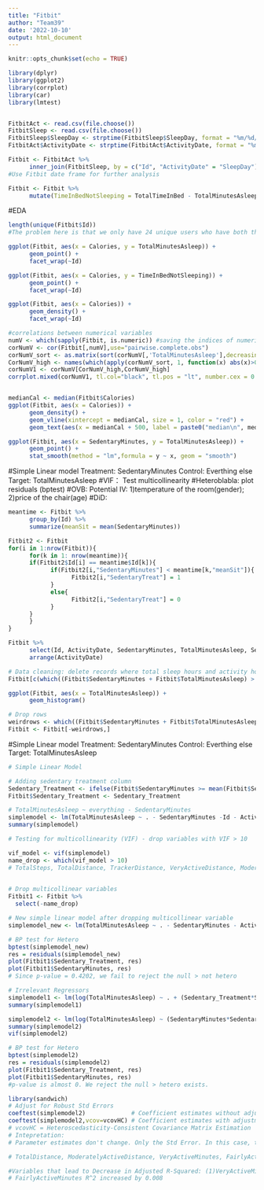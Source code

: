 ```yaml
---
title: "Fitbit"
author: "Team39"
date: '2022-10-10'
output: html_document
---
```


```r
knitr::opts_chunk$set(echo = TRUE)
```

```r
library(dplyr)
library(ggplot2)
library(corrplot)
library(car)
library(lmtest)


FitbitAct <- read.csv(file.choose()) 
FitbitSleep <- read.csv(file.choose()) 
FitbitSleep$SleepDay <- strptime(FitbitSleep$SleepDay, format = "%m/%d/%Y %I:%M:%S %p") #convert date/time format
FitbitAct$ActivityDate <- strptime(FitbitAct$ActivityDate, format = "%m/%d/%Y")

Fitbit <- FitbitAct %>%
      inner_join(FitbitSleep, by = c("Id", "ActivityDate" = "SleepDay"))
#Use Fitbit date frame for further analysis

Fitbit <- Fitbit %>%
      mutate(TimeInBedNotSleeping = TotalTimeInBed - TotalMinutesAsleep)
```

#EDA
```r
length(unique(Fitbit$Id))
#The problem here is that we only have 24 unique users who have both the activity record and sleep record

ggplot(Fitbit, aes(x = Calories, y = TotalMinutesAsleep)) +
      geom_point() +
      facet_wrap(~Id)

ggplot(Fitbit, aes(x = Calories, y = TimeInBedNotSleeping)) +
      geom_point() +
      facet_wrap(~Id)

ggplot(Fitbit, aes(x = Calories)) +
      geom_density() +
      facet_wrap(~Id)

#correlations between numerical variables
numV <- which(sapply(Fitbit, is.numeric)) #saving the indices of numeric columns
corNumV <- cor(Fitbit[,numV],use="pairwise.complete.obs")
corNumV_sort <- as.matrix(sort(corNumV[,'TotalMinutesAsleep'],decreasing = TRUE)) #sort based on the correlation of variable with SalePrice
CorNumV_high <- names(which(apply(corNumV_sort, 1, function(x) abs(x)>0.1))) #the apply function cannot be applied to a vector, so transform corNum_sort to matrix is necessary
corNumV1 <- corNumV[CorNumV_high,CorNumV_high]
corrplot.mixed(corNumV1, tl.col="black", tl.pos = "lt", number.cex = 0.7)


medianCal <- median(Fitbit$Calories)
ggplot(Fitbit, aes(x = Calories)) +
      geom_density() +
      geom_vline(xintercept = medianCal, size = 1, color = "red") +
      geom_text(aes(x = medianCal + 500, label = paste0("median\n", medianCal), y = 5e-04))

ggplot(Fitbit, aes(x = SedentaryMinutes, y = TotalMinutesAsleep)) +
      geom_point() +
      stat_smooth(method = "lm",formula = y ~ x, geom = "smooth")
```

#Simple Linear model
            Treatment: SedentaryMinutes
            Control: Everthing else
            Target: TotalMinutesAsleep
#VIF：      Test multicollinearity
#Heteroblabla: plot residuals (bptest)
#OVB:
            Potential IV: 
            1)temperature of the room(gender); 
            2)price of the chair(age)
#DiD:

```r
meantime <- Fitbit %>%
      group_by(Id) %>%
      summarize(meanSit = mean(SedentaryMinutes))

Fitbit2 <- Fitbit
for(i in 1:nrow(Fitbit)){
      for(k in 1: nrow(meantime)){
      if(Fitbit2$Id[i] == meantime$Id[k]){
            if(Fitbit2[i,"SedentaryMinutes"] < meantime[k,"meanSit"]){
                  Fitbit2[i,"SedentaryTreat"] = 1
            }
            else{
                  Fitbit2[i,"SedentaryTreat"] = 0
            }
      }
      }
}
```

```r
Fitbit %>%
      select(Id, ActivityDate, SedentaryMinutes, TotalMinutesAsleep, SedentaryTreat) %>% 
      arrange(ActivityDate)
```


```r
# Data cleaning: delete records where total sleep hours and activity hours > 24hours
Fitbit[c(which((Fitbit$SedentaryMinutes + Fitbit$TotalMinutesAsleep) > 24*60)),]

ggplot(Fitbit, aes(x = TotalMinutesAsleep)) +
      geom_histogram()
```

```r
# Drop rows
weirdrows <- which((Fitbit$SedentaryMinutes + Fitbit$TotalMinutesAsleep) > 24*60)
Fitbit <- Fitbit[-weirdrows,]

```
#Simple Linear model
            Treatment: SedentaryMinutes
            Control: Everthing else
            Target: TotalMinutesAsleep
            
```r
# Simple Linear Model

# Adding sedentary treatment column 
Sedentary_Treatment <- ifelse(Fitbit$SedentaryMinutes >= mean(Fitbit$SedentaryMinutes), 1, 0)
Fitbit$Sedentary_Treatment <- Sedentary_Treatment

# TotalMinutesAsleep ~ everything - SedentaryMinutes
simplemodel <- lm(TotalMinutesAsleep ~ . - SedentaryMinutes -Id - ActivityDate - TotalTimeInBed, data=Fitbit)
summary(simplemodel)
```



```r
# Testing for multicollinearity (VIF) - drop variables with VIF > 10

vif_model <- vif(simplemodel)
name_drop <- which(vif_model > 10) 
# TotalSteps, TotalDistance, TrackerDistance, VeryActiveDistance, ModeratelyActiveDistance, LightActiveDistance, VeryActiveMinutes, FairlyActiveMinutes
    

# Drop multicollinear variables
Fitbit1 <- Fitbit %>%
  select(-name_drop)

# New simple linear model after dropping multicollinear variable 
simplemodel_new <- lm(TotalMinutesAsleep ~ . - SedentaryMinutes - ActivityDate, data=Fitbit)

# BP test for Hetero
bptest(simplemodel_new)
res = residuals(simplemodel_new)
plot(Fitbit1$Sedentary_Treatment, res)
plot(Fitbit1$SedentaryMinutes, res)
# Since p-value = 0.4202, we fail to reject the null > not hetero
```

```r
# Irrelevant Regressors
simplemodel1 <- lm(log(TotalMinutesAsleep) ~ . + (Sedentary_Treatment*SedentaryMinutes), data=Fitbit1)
summary(simplemodel1)

simplemodel2 <- lm(log(TotalMinutesAsleep) ~ (SedentaryMinutes*Sedentary_Treatment) + TotalDistance + FairlyActiveMinutes + Calories + TotalSleepRecords + TotalTimeInBed, data=Fitbit1)
summary(simplemodel2)
vif(simplemodel2)

# BP test for Hetero
bptest(simplemodel2)
res = residuals(simplemodel2)
plot(Fitbit1$Sedentary_Treatment, res)
plot(Fitbit1$SedentaryMinutes, res)
#p-value is almost 0. We reject the null > hetero exists. 

library(sandwich)
# Adjust for Robust Std Errors
coeftest(simplemodel2)             # Coefficient estimates without adjustment
coeftest(simplemodel2,vcov=vcovHC) # Coefficient estimates with adjustment
# vcovHC = Heteroscedasticity-Consistent Covariance Matrix Estimation
# Intepretation: 
# Parameter estimates don't change. Only the Std Error. In this case, the impact is negligible.

# TotalDistance, ModeratelyActiveDistance, VeryActiveMinutes, FairlyActiveMinutes, LightlyActiveMinutes, SedentaryMinutes, Calories, TotalSleepRecords, TotalTimeInBed, TimeInBedNotSleeping, Sedentary_Treatment

#Variables that lead to Decrease in Adjusted R-Squared: (1)VeryActiveMinutes, (2) LightlyActiveMinutes, (3) TimeInBedNotSleeping
# FairlyActiveMinutes R^2 increased by 0.008
```